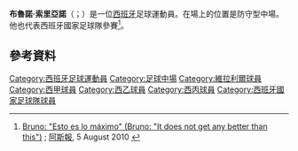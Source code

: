 {{noteTA
|G1=Football
|G2=uefa
|G3=laliga
|1=zh-hans:布鲁诺·索里亚诺;zh-hk:般奴·蘇利安奴;zh-tw:布魯諾·索里亞諾;
|2=zh-hans:布鲁诺;zh-hk:般奴;zh-tw:布魯諾;
}}
{{Infobox football biography
| name = 布魯諾·索里亞諾<br />Bruno Soriano
| image = RS - VCF DSC02045 (23599469050) (cropped).jpg
| caption =
| fullname = Bruno Soriano 
| birth_date = {{birth date and age|1984|6|12|df=y}}
| birth_place = {{SPA}}[[阿爾塔納_(卡斯特利翁省)|阿爾塔納]]
| height = {{height|m=1.84}}
| position = [[中场|中场]]
| currentclub =
| clubnumber =
| youthyears1 = | youthclubs1 = Artana
| youthyears2 = | youthclubs2 = [[維拉利爾足球會|維拉利爾]]
| years1 = 2004–2007 | clubs1 = [[維拉利爾足球會B隊|維拉利爾B隊]] | caps1 = 57 | goals1 = 0
| years2 = 2006–2020 | clubs2 = [[比利亞雷阿爾足球俱樂部|比利亞雷阿爾]] | caps2 = 324 | goals2 = 25
| totalcaps = 381 | totalgoals = 25
| nationalyears1 = 2010–2016 | nationalteam1 = [[西班牙國家足球隊|西班牙]] | nationalcaps1 = 10 | nationalgoals1 = 0
| club-update = 21 May 2017
| nationalteam-update = 21 June 2016
}}
'''布魯諾·索里亞諾'''（{{lang-es|Bruno Soriano}}；{{bd|1984年|6月12日}}）是一位[[西班牙|西班牙]]足球運動員。在場上的位置是防守型中場。他也代表西班牙國家足球隊參賽<ref>[http://www.as.com/futbol/articulo/bruno-maximo/dasftb/20100805dasdasftb_21/Tes Bruno: "Esto es lo máximo" (Bruno: "It does not get any better than this")] {{Webarchive|url=https://archive.is/20120720202035/http://www.as.com/futbol/articulo/bruno-maximo/dasftb/20100805dasdasftb_21/Tes |date=2012-07-20 }}; [[阿斯報|阿斯報]], 5 August 2010 {{es icon}}</ref>。

==參考資料==
{{Reflist}}

{{2016年歐洲國家盃西班牙參賽名單}}

{{DEFAULTSORT:Bruno Soriano}}
[[Category:西班牙足球運動員|Category:西班牙足球運動員]]
[[Category:足球中場|Category:足球中場]]
[[Category:維拉利爾球員|Category:維拉利爾球員]]
[[Category:西甲球員|Category:西甲球員]]
[[Category:西乙球員|Category:西乙球員]]
[[Category:西丙球員|Category:西丙球員]]
[[Category:西班牙國家足球隊球員|Category:西班牙國家足球隊球員]]